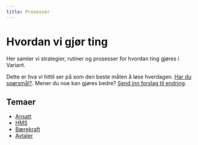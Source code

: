 ```yaml
---
title: Prosesser
---
```


# Hvordan vi gjør ting

Her samler vi strategier, rutiner og prosesser for hvordan ting gjøres i Variant.

Dette er hva vi hittil ser på som den beste måten å løse hverdagen. [Har du spørsmål?](https://github.com/varianter/handbook/issues). Mener du noe kan gjøres bedre? [Send inn forslag til endring](https://help.github.com/articles/editing-files-in-your-repository/).

## Temaer

- [Ansatt](./prosesser-ansatt)
- [HMS](./prosesser-hms)
- [Bærekraft](./prosesser-baerekraft)
- [Avtaler](./prosesser-avtaler)

